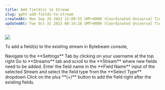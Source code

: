 ```yaml
---
title: Add field(s) to Stream
slug: gphY-add-fields-to-stream
createdAt: Mon Sep 26 2022 12:09:55 GMT+0000 (Coordinated Universal Time)
updatedAt: Tue Oct 31 2023 08:14:26 GMT+0000 (Coordinated Universal Time)
---
```


![](https://usercontent.clueso.io/1f4455e0-789e-4beb-8cd9-4dac96bc47e4/8fce304f-0ade-49ab-baad-26fb6f03ba86/0979ed9e-52dc-4740-b41d-7f0886e4abf8/images/25153ac5-43ea-44de-b73e-2d5459ff2278.gif)

To add a field(s) to the existing stream in Bytebeam console,

<Steps>
<Step title="Access Settings Tab">
    Navigate to the **Settings** Tab by clicking on your username at the top right
  </Step>
  <Step title="Locate the Target Stream">
    Go to **Streams** tab and scroll to the **Stream** where new fields need to be added. 
  </Step>
  <Step title="Enter Field Details">
    Enter the field name in the **Field Name** input of the selected Stream and select the field type from the **Select Type** dropdown
  </Step>
  <Step title="Add the Field">
    Click on the plus **(+)** button to add the field right after the existing fields.
  </Step>
</Steps>


